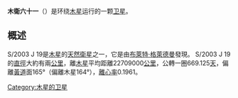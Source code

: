 '''木衛六十一'''（'''{{nowrap|S/2003 J 19}}'''）是环绕[[木星|木星]]运行的一颗[[卫星|卫星]]。

== 概述 ==
S/2003 J 19是[[木星|木星]]的[[天然衛星|天然衛星]]之一，它是由[[布萊特·格萊德曼|布萊特·格萊德曼]]發現。
S/2003 J 19的[[直徑|直徑]]大約有兩[[公里|公里]]，離[[木星|木星]]平均距離22709000[[公里|公里]]，公轉一圈669.125[[天|天]]，偏離[[黃道|黃道]]面165°（偏離木星164°），[[離心率|離心率]]0.1961。

{{木星卫星}}

{{衛星小作品}}

[[Category:木星的卫星|Category:木星的卫星]]